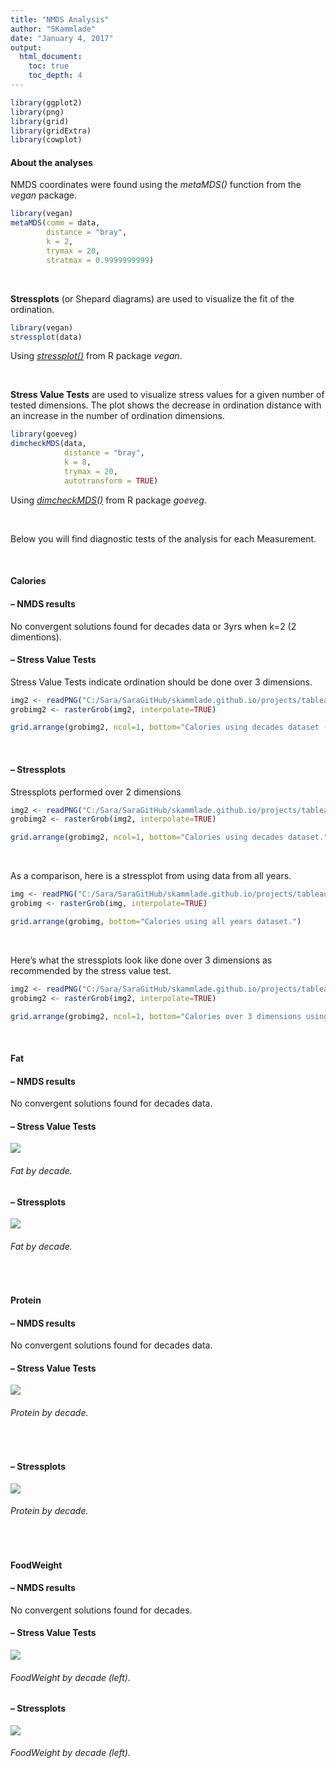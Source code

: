 ---
title: "NMDS Analysis"
author: "SKammlade"
date: "January 4, 2017"
output: 
  html_document:
    toc: true
    toc_depth: 4
---
```{r, echo=FALSE, message=FALSE, warning=FALSE}
library(ggplot2)
library(png)
library(grid)
library(gridExtra)
library(cowplot)

```


#### About the analyses

NMDS coordinates were found using the *metaMDS()* function from the *vegan* package.
```{r, eval=FALSE}
library(vegan)
metaMDS(comm = data, 
        distance = "bray", 
        k = 2,      
        trymax = 20, 
        stratmax = 0.9999999999) 
```

<br/>

**Stressplots** (or Shepard diagrams) are used to visualize the fit of the ordination. 
```{r, eval=FALSE}
library(vegan)
stressplot(data)
```
Using [*stressplot()*](http://cc.oulu.fi/~jarioksa/opetus/metodi/vegantutor.pdf) from R package *vegan*. 

<br/>

**Stress Value Tests** are used to visualize stress values for a given number of tested dimensions. The plot shows the decrease in ordination distance with an increase in the number of ordination dimensions.
```{r, eval=FALSE}
library(goeveg)
dimcheckMDS(data, 
            distance = "bray", 
            k = 8, 
            trymax = 20, 
            autotransform = TRUE)
```
Using [*dimcheckMDS()*](https://cran.r-project.org/web/packages/goeveg/goeveg.pdf) from R package *goeveg*.  

<br/>

Below you will find diagnostic tests of the analysis for each Measurement.

<br/>

#### Calories

#### -- NMDS results

No convergent solutions found for decades data or 3yrs when k=2 (2 dimentions).

#### -- Stress Value Tests
Stress Value Tests indicate ordination should be done over 3 dimensions.

```{r echo=FALSE, imageheight=4, imagewidth=4}

img2 <- readPNG("C:/Sara/SaraGitHub/skammlade.github.io/projects/tableau/RScripts/StressvalueTestNMDSDecadesCalories.png")
grobimg2 <- rasterGrob(img2, interpolate=TRUE)

grid.arrange(grobimg2, ncol=1, bottom="Calories using decades dataset (right).")

```

<br/>

#### -- Stressplots
Stressplots performed over 2 dimensions

```{r echo=FALSE}

img2 <- readPNG("C:/Sara/SaraGitHub/skammlade.github.io/projects/tableau/RScripts/StressplotNMDSDecadesCalories.png")
grobimg2 <- rasterGrob(img2, interpolate=TRUE)

grid.arrange(grobimg2, ncol=1, bottom="Calories using decades dataset.")

```

<br/>

As a comparison, here is a stressplot from using data from all years. 

```{r echo=FALSE}
img <- readPNG("C:/Sara/SaraGitHub/skammlade.github.io/projects/tableau/RScripts/NMDS/stressplot_allyrs_kcal_k2_rep1_codechanges_codechanges.png")
grobimg <- rasterGrob(img, interpolate=TRUE)

grid.arrange(grobimg, bottom="Calories using all years dataset.")
```

<br/>

Here's what the stressplots look like done over 3 dimensions as recommended by the stress value test.

```{r echo=FALSE}

img2 <- readPNG("C:/Sara/SaraGitHub/skammlade.github.io/projects/tableau/RScripts/StressplotNMDSDecadesCaloriesK3.png")
grobimg2 <- rasterGrob(img2, interpolate=TRUE)

grid.arrange(grobimg2, ncol=1, bottom="Calories over 3 dimensions using decades dataset.")
```

<br/>


#### Fat

#### -- NMDS results

No convergent solutions found for decades data.

#### -- Stress Value Tests

![](StressvalueTestNMDSDecadesFat.png) 

###### Fat by decade.

#### -- Stressplots

![](StressplotNMDSDecadesFat.png) 

###### Fat by decade.

<br/> 


#### Protein

#### -- NMDS results

No convergent solutions found for decades data.

#### -- Stress Value Tests

![](StressvalueTestNMDSDecadesProtein.png) 

###### Protein by decade.

<br/>

#### -- Stressplots

![](StressplotNMDSDecadesProtein.png) 

###### Protein by decade.
<br/> 

#### FoodWeight

#### -- NMDS results

No convergent solutions found for decades.

#### -- Stress Value Tests

![](StressvalueTestNMDSDecadesFoodWeight.png) 

###### FoodWeight by decade (left).

#### -- Stressplots

![](StressplotNMDSDecadesFoodWeight.png) 

###### FoodWeight by decade (left).

<br/> 
